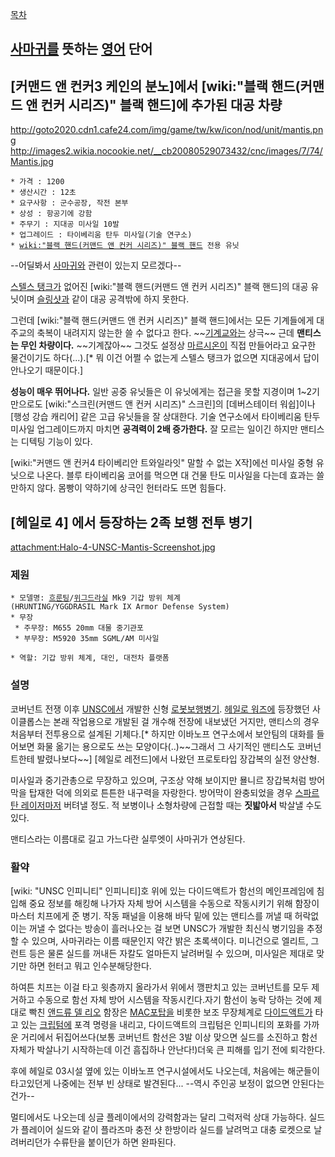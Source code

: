 [[목차]]
== [[사마귀]]를 뜻하는 [[영어]] 단어 ==

== [커맨드 앤 컨커3 케인의 분노]에서 [wiki:"블랙 핸드(커맨드 앤 컨커 시리즈)" 블랙 핸드]에 추가된 대공 차량 ==
http://goto2020.cdn1.cafe24.com/img/game/tw/kw/icon/nod/unit/mantis.png
http://images2.wikia.nocookie.net/__cb20080529073432/cnc/images/7/74/Mantis.jpg
 * 가격 : 1200
 * 생산시간 : 12초
 * 요구사항 : 군수공장, 작전 본부
 * 상성 : 항공기에 강함
 * 주무기 : 지대공 미사일 10발
 * 업그레이드 : 타이베리움 탄두 미사일(기술 연구소)
 * [[wiki:"블랙 핸드(커맨드 앤 컨커 시리즈)" 블랙 핸드]] 전용 유닛

--어딜봐서 [[사마귀]]와 관련이 있는지 모르겠다--

[[스텔스 탱크]]가 없어진 [wiki:"블랙 핸드(커맨드 앤 컨커 시리즈)" 블랙 핸드]의 대공 유닛이며 [[슬링샷]]과 같이 대공 공격밖에 하지 못한다.

그런데 [wiki:"블랙 핸드(커맨드 앤 컨커 시리즈)" 블랙 핸드]에서는 모든 기계들에게 대주교의 축복이 내려지지 않는한 쓸 수 없다고 한다. ~~[[기계교]]와는 상극~~ 근데 '''맨티스는 무인 차량이다.''' ~~기계잖아~~ 그것도 설정상 [[마르시온]]이 직접 만들어라고 요구한 물건이기도 하다(...).[* 뭐 이건 어쩔 수 없는게 스텔스 탱크가 없으면 지대공에서 답이 안나오기 때문이다.]

'''성능이 매우 뛰어나다.''' 일반 공중 유닛들은 이 유닛에게는 접근을 못할 지경이며 1~2기만으로도 [wiki:"스크린(커맨드 앤 컨커 시리즈)" 스크린]의 [데버스테이터 워쉽]이나 [행성 강습 캐리어] 같은 고급 유닛들을 잘 상대한다. 기술 연구소에서 타이베리움 탄두 미사일 업그레이드까지 마치면 '''공격력이 2배 증가한다.''' 잘 모르는 일이긴 하지만 맨티스는 디텍팅 기능이 있다.

[wiki:"커맨드 앤 컨커4 타이베리안 트와일라잇" 말할 수 없는 X작]에선 미사일 중형 유닛으로 나온다. 블루 타이베리움 코어를 먹으면 대 건물 탄도 미사일을 다는데 효과는 쓸만하지 않다. 몸빵이 약하기에 상극인 헌터라도 뜨면 힘들다.
== [헤일로 4] 에서 등장하는 2족 보행 전투 병기 ==
attachment:Halo-4-UNSC-Mantis-Screenshot.jpg 

=== 제원 ===
 * 모델명: [[흐룬팅]]/[[위그드라실]] Mk9 기갑 방위 체계(HRUNTING/YGGDRASIL Mark IX Armor Defense System)
 * 무장
  * 주무장: M655 20mm 대물 중기관포
  * 부무장: M5920 35mm SGML/AM 미사일

 * 역할: 기갑 방위 체계, 대인, 대전차 플랫폼

=== 설명 ===
코버넌트 전쟁 이후 [[UNSC]]에서 개발한 신형 [[로봇보행병기]]. [[헤일로 워즈]]에 등장했던 사이클롭스는 본래 작업용으로 개발된 걸 개수해 전장에 내보냈던 거지만, 맨티스의 경우 처음부터 전투용으로 설계된 기체다.[* 하지만 이바노프 연구소에서 보안팀의 대화를 들어보면 화물 옮기는 용으로도 쓰는 모양이다(..)~~그래서 그 사기적인 맨티스도 코버넌트한테 발렸나보다~~]  [헤일로 레전드]에서 나왔던 프로토타입 장갑복의 실전 양산형.  

미사일과 중기관총으로 무장하고 있으며, 구조상 약해 보이지만 묠니르 장갑복처럼 방어막을 탑재한 덕에 의외로 튼튼한 내구력을 자랑한다. 방어막이 완충되었을 경우 [[스파르탄 레이저]]마저 버텨낼 정도. 적 보병이나 소형차량에 근접할 때는 '''짓밟아서''' 박살낼 수도 있다.

맨티스라는 이름대로 길고 가느다란 실루엣이 사마귀가 연상된다. 

=== 활약 ===
[wiki: "UNSC 인피니티" 인피니티]호 위에 있는 다이드액트가 함선의 메인프레임에 침입해 중요 정보를 해킹해 나가자 자체 방어 시스템을 수동으로 작동시키기 위해 함장이 마스터 치프에게 준 병기. 작동 패널을 이용해 바닥 밑에 있는 맨티스를 꺼낼 때 허락없이는 꺼낼 수 없다는 방송이 흘러나오는 걸 보면 UNSC가 개발한 최신식 병기임을 추정할 수 있으며, 사마귀라는 이름 때문인지 약간 밝은 초록색이다. 미니건으로 엘리트, 그런트 등은 물론 실드를 꺼내든 자칼도 얼마든지 날려버릴 수 있으며, 미사일은 제대로 맞기만 하면 헌터고 뭐고 인수분해당한다.

하여튼 치프는 이걸 타고 윗층까지 올라가서 위에서 깽판치고 있는 코버넌트를 모두 제거하고 수동으로 함선 자체 방어 시스템을 작동시킨다.자기 함선이 농락 당하는 것에 제대로 빡친 [[앤드류 델 리오]] 함장은 [[MAC]]포탑을 비롯한 보조 무장체계로 [[다이드액트]]가 타고 있는 [[크립텀]]에 포격 명령을 내리고, 다이드액트의 크립텀은 인피니티의 포화를 가까운 거리에서 뒤집어쓰다(보통 코버넌트 함선은 3발 이상 맞으면 실드를 소진하고 함선 자체가 박살나기 시작하는데 이건 흠집하나 안난다!)더욱 큰 피해를 입기 전에 퇴각한다.

후에 헤일로 03시설 옆에 있는 이바노프 연구시설에서도 나오는데, 처음에는 해군들이 타고있던게 나중에는 전부 빈 상태로 발견된다... --역시 주인공 보정이 없으면 안된다는건가-- 

멀티에서도 나오는데 싱글 플레이에서의 강력함과는 달리 그럭저럭 상대 가능하다. 실드가 플레이어 실드와 같이 플라즈마 충전 샷 한방이라 실드를 날려먹고 대충 로켓으로 날려버리던가 수류탄을 붙이던가 하면 완파된다.
